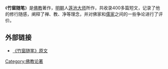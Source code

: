 《'''竹窗随笔'''》是[[佛教|佛教]]著作，[[明朝|明朝]]人[[莲池大师|莲池大师]]所作，共收录400多篇短文，记录了他的修行随感，阐释了禅、教、净等理念，并对佛家和[[儒家|儒家]]之间的一些争论进行了评价。

==外部链接==
* [http://www.bfnn.org/bookgb/books/0995.htm#a0001 《竹窗随笔》原文]

{{wikisource}}
[[Category:佛教论著|Category:佛教论著]]